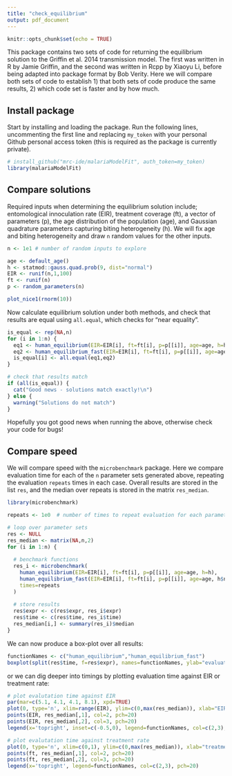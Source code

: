 ```yaml
---
title: "check_equilibrium"
output: pdf_document
---
```


```r
knitr::opts_chunk$set(echo = TRUE)
```

This package contains two sets of code for returning the equilibrium solution to the Griffin et al. 2014 transmission model. The first was written in R by Jamie Griffin, and the second was written in Rcpp by Xiaoyu Li, before being adapted into package format by Bob Verity. Here we will compare both sets of code to establish 1) that both sets of code produce the same results, 2) which code set is faster and by how much.

## Install package

Start by installing and loading the package. Run the following lines, uncommenting the first line and replacing `my_token` with your personal Github personal access token (this is required as the package is currently private).

```r
# install_github("mrc-ide/malariaModelFit", auth_token=my_token)
library(malariaModelFit)
```

## Compare solutions

Required inputs when determining the equilibrium solution include; entomological innoculation rate (EIR), treatment coverage (ft), a vector of parameters (p), the age distribution of the population (age), and Gaussian quadrature parameters capturing biting heterogeneity (h). We will fix age and biting heterogeneity and draw `n` random values for the other inputs.

```r
n <- 1e1 # number of random inputs to explore

age <- default_age()
h <- statmod::gauss.quad.prob(9, dist="normal")
EIR <- runif(n,1,100)
ft <- runif(n)
p <- random_parameters(n)

plot_nice1(rnorm(10))
```

Now calculate equilibrium solution under both methods, and check that results are equal using `all.equal`, which checks for "near equality".

```r
is_equal <- rep(NA,n)
for (i in 1:n) {
  eq1 <- human_equilibrium(EIR=EIR[i], ft=ft[i], p=p[[i]], age=age, h=h)
  eq2 <- human_equilibrium_fast(EIR=EIR[i], ft=ft[i], p=p[[i]], age=age, h$nodes, h$weights)
  is_equal[i] <- all.equal(eq1,eq2)
}

# check that results match
if (all(is_equal)) {
  cat("Good news - solutions match exactly!\n")
} else {
  warning("Solutions do not match")
}
```

Hopefully you got good news when running the above, otherwise check your code for bugs!


## Compare speed

We will compare speed with the `microbenchmark` package. Here we compare evaluation time for each of the `n` parameter sets generated above, repeating the evaluation `repeats` times in each case. Overall results are stored in the list `res`, and the median over repeats is stored in the matrix `res_median`.

```r
library(microbenchmark)

repeats <- 1e0  # number of times to repeat evaluation for each parameter set

# loop over parameter sets
res <- NULL
res_median <- matrix(NA,n,2)
for (i in 1:n) {
  
  # benchmark functions
  res_i <- microbenchmark(
    human_equilibrium(EIR=EIR[i], ft=ft[i], p=p[[i]], age=age, h=h),
    human_equilibrium_fast(EIR=EIR[i], ft=ft[i], p=p[[i]], age=age, h$nodes, h$weights),
    times=repeats
  )
  
  # store results
  res$expr <- c(res$expr, res_i$expr)
  res$time <- c(res$time, res_i$time)
  res_median[i,] <- summary(res_i)$median
}
```

We can now produce a box-plot over all results:

```r
functionNames <- c("human_equilibrium","human_equilibrium_fast")
boxplot(split(res$time, f=res$expr), names=functionNames, ylab="evaluation time")
```

or we can dig deeper into timings by plotting evaluation time against EIR or treatment rate:

```r
# plot evalutation time against EIR
par(mar=c(5.1, 4.1, 4.1, 8.1), xpd=TRUE)
plot(0, type='n', xlim=range(EIR), ylim=c(0,max(res_median)), xlab="EIR", ylab='evaluation time', main='evaluation time against EIR')
points(EIR, res_median[,1], col=2, pch=20)
points(EIR, res_median[,2], col=3, pch=20)
legend(x='topright', inset=c(-0.5,0), legend=functionNames, col=c(2,3), pch=20)

# plot evalutation time against treatment rate
plot(0, type='n', xlim=c(0,1), ylim=c(0,max(res_median)), xlab="treatment rate", ylab='evaluation time', main='evaluation time against treatment rate')
points(ft, res_median[,1], col=2, pch=20)
points(ft, res_median[,2], col=3, pch=20)
legend(x='topright', legend=functionNames, col=c(2,3), pch=20)
```